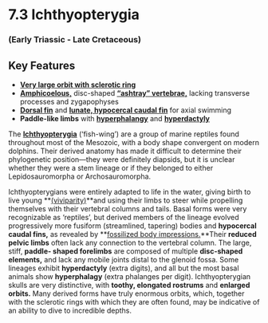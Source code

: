 # 7.3 Ichthyopterygia


### (Early Triassic - Late Cretaceous)


## Key Features



*   **[Very large orbit with sclerotic ring](#385_ichthyosaurskull)**
*   **[Amphicoelous,](#384_ichthyosauramphicoelous)** disc-shaped **[“ashtray” vertebrae,](#387_ichthyosaurusconybeariwhole)** lacking transverse processes and zygapophyses
*   **[Dorsal fin](#388_ichthyosaurdorsalfin)** and **[lunate, hypocercal caudal fin](#387_ichthyosaurusconybeariwhole)** for axial swimming
*   **Paddle-like limbs** with **[hyperphalangy](#382_ichthyosaurpaddle)** and **[hyperdactyly](#386_ichthyosaurusanningaeslab)**

The **[Ichthyopterygia](#386_ichthyosaurusanningaeslab)** (‘fish-wing’) are a group of marine reptiles found throughout most of the Mesozoic, with a body shape convergent on modern dolphins. Their derived anatomy has made it difficult to determine their phylogenetic position—they were definitely diapsids, but it is unclear whether they were a stem lineage or if they belonged to either Lepidosauromorpha or Archosauromorpha.

Ichthyopterygians were entirely adapted to life in the water, giving birth to live young **[(viviparity)](#389_chaohusaurusviviparity)**and using their limbs to steer while propelling themselves with their vertebral columns and tails. Basal forms were very recognizable as ‘reptiles’, but derived members of the lineage evolved progressively more fusiform (streamlined, tapering) bodies and **hypocercal caudal fins,** as revealed by **[fossilized body impressions.](#388_ichthyosaurdorsalfin)**Their **reduced pelvic limbs** often lack any connection to the vertebral column. The large, stiff, **paddle- shaped forelimbs** are composed of multiple **disc-shaped elements,** and lack any mobile joints distal to the glenoid fossa. Some lineages exhibit **hyperdactyly** (extra digits), and all but the most basal animals show **hyperphalagy** (extra phalanges per digit). Ichthyopterygian skulls are very distinctive, with **toothy, elongated rostrums** and **enlarged orbits.** Many derived forms have truly enormous orbits, which, together with the sclerotic rings with which they are often found, may be indicative of an ability to dive to incredible depths.
